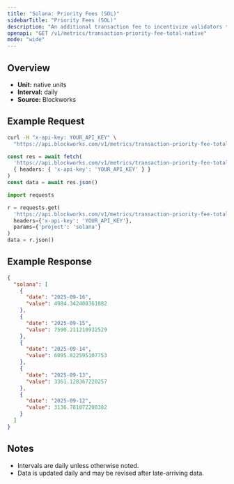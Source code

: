 ```yaml
---
title: "Solana: Priority Fees (SOL)"
sidebarTitle: "Priority Fees (SOL)"
description: "An additional transaction fee to incentivize validators to prioritize and execute transactions."
openapi: "GET /v1/metrics/transaction-priority-fee-total-native"
mode: "wide"
---
```


## Overview

- **Unit:** native units
- **Interval:** daily
- **Source:** Blockworks

## Example Request

<CodeGroup>

```bash cURL
curl -H "x-api-key: YOUR_API_KEY" \
  "https://api.blockworks.com/v1/metrics/transaction-priority-fee-total-native?project=solana"
```

```typescript TypeScript
const res = await fetch(
  'https://api.blockworks.com/v1/metrics/transaction-priority-fee-total-native?project=solana',
  { headers: { 'x-api-key': 'YOUR_API_KEY' } }
)
const data = await res.json()
```

```python Python
import requests

r = requests.get(
  'https://api.blockworks.com/v1/metrics/transaction-priority-fee-total-native',
  headers={'x-api-key': 'YOUR_API_KEY'},
  params={'project': 'solana'}
)
data = r.json()
```

</CodeGroup>

## Example Response

```json
{
  "solana": [
    {
      "date": "2025-09-16",
      "value": 4984.342408361882
    },
    {
      "date": "2025-09-15",
      "value": 7590.211210932529
    },
    {
      "date": "2025-09-14",
      "value": 6095.822595107753
    },
    {
      "date": "2025-09-13",
      "value": 3361.128367220257
    },
    {
      "date": "2025-09-12",
      "value": 3136.781072200382
    }
  ]
}
```

## Notes
- Intervals are daily unless otherwise noted.
- Data is updated daily and may be revised after late-arriving data.